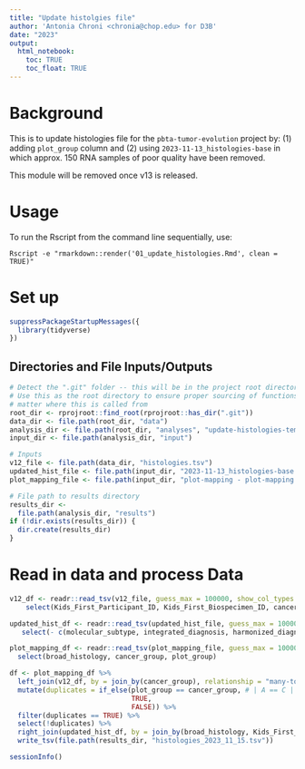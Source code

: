 ```yaml
---
title: "Update histolgies file"
author: 'Antonia Chroni <chronia@chop.edu> for D3B'
date: "2023"
output:
  html_notebook:
    toc: TRUE
    toc_float: TRUE
---
```



# Background
This is to update histologies file for the `pbta-tumor-evolution` project by: (1) adding `plot_group` column and (2) using `2023-11-13_histologies-base` in which approx. 150 RNA samples of poor quality have been removed. 

This module will be removed once v13 is released.

# Usage
To run the Rscript from the command line sequentially, use:

```
Rscript -e "rmarkdown::render('01_update_histologies.Rmd', clean = TRUE)"
```

# Set up
```r
suppressPackageStartupMessages({
  library(tidyverse)
})
```

## Directories and File Inputs/Outputs
```r
# Detect the ".git" folder -- this will be in the project root directory.
# Use this as the root directory to ensure proper sourcing of functions no
# matter where this is called from
root_dir <- rprojroot::find_root(rprojroot::has_dir(".git"))
data_dir <- file.path(root_dir, "data")
analysis_dir <- file.path(root_dir, "analyses", "update-histologies-temp")
input_dir <- file.path(analysis_dir, "input")

# Inputs
v12_file <- file.path(data_dir, "histologies.tsv")
updated_hist_file <- file.path(input_dir, "2023-11-13_histologies-base.tsv")
plot_mapping_file <- file.path(input_dir, "plot-mapping - plot-mapping.tsv")

# File path to results directory
results_dir <-
  file.path(analysis_dir, "results")
if (!dir.exists(results_dir)) {
  dir.create(results_dir)
}
```

# Read in data and process Data
```r
v12_df <- readr::read_tsv(v12_file, guess_max = 100000, show_col_types = FALSE) %>% 
    select(Kids_First_Participant_ID, Kids_First_Biospecimen_ID, cancer_group, molecular_subtype, integrated_diagnosis, harmonized_diagnosis) 

updated_hist_df <- readr::read_tsv(updated_hist_file, guess_max = 100000, show_col_types = FALSE) %>% 
   select(- c(molecular_subtype, integrated_diagnosis, harmonized_diagnosis))

plot_mapping_df <- readr::read_tsv(plot_mapping_file, guess_max = 100000, show_col_types = FALSE) %>% 
  select(broad_histology, cancer_group, plot_group)

df <- plot_mapping_df %>%
  left_join(v12_df, by = join_by(cancer_group), relationship = "many-to-many") %>%
  mutate(duplicates = if_else(plot_group == cancer_group, # | A == C | B == C
                              TRUE,
                              FALSE)) %>% 
  filter(duplicates == TRUE) %>%
  select(!duplicates) %>%
  right_join(updated_hist_df, by = join_by(broad_histology, Kids_First_Participant_ID, Kids_First_Biospecimen_ID)) %>%
  write_tsv(file.path(results_dir, "histologies_2023_11_15.tsv")) 

```


```r
sessionInfo()
```
  